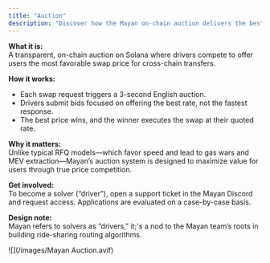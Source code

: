 ```yaml
---
title: "Auction"
description: "Discover how the Mayan on-chain auction delivers the best swap rates for every user."
---
```


**What it is:**\
A transparent, on-chain auction on Solana where drivers compete to offer users the most favorable swap price for cross-chain transfers.

**How it works:**

- Each swap request triggers a 3-second English auction.
- Drivers submit bids focused on offering the best rate, not the fastest response.
- The best price wins, and the winner executes the swap at their quoted rate.

**Why it matters:**\
Unlike typical RFQ models—which favor speed and lead to gas wars and MEV extraction—Mayan’s auction system is designed to maximize value for users through true price competition.

**Get involved:**\
To become a solver (“driver”), open a support ticket in the Mayan Discord and request access. Applications are evaluated on a case-by-case basis.

**Design note:**\
Mayan refers to solvers as “drivers,” it;'s a nod to the Mayan team’s roots in building ride-sharing routing algorithms.

<Frame caption="Mayan Auctions">
  ![](/images/Mayan Auction.avif)
</Frame>